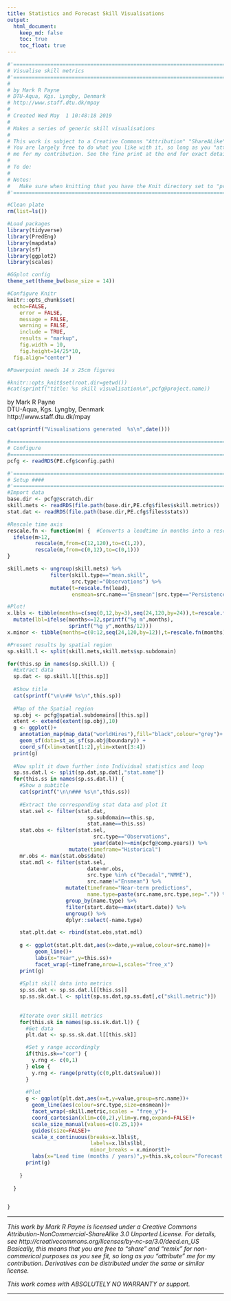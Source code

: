 ```yaml
---
title: Statistics and Forecast Skill Visualisations
output:
  html_document:
    keep_md: false
    toc: true
    toc_float: true
---
```


```r
#'========================================================================
# Visualise skill metrics
#'========================================================================
#
# by Mark R Payne
# DTU-Aqua, Kgs. Lyngby, Denmark
# http://www.staff.dtu.dk/mpay
#
# Created Wed May  1 10:48:18 2019
#
# Makes a series of generic skill visualisations
#
# This work is subject to a Creative Commons "Attribution" "ShareALike" License.
# You are largely free to do what you like with it, so long as you "attribute"
# me for my contribution. See the fine print at the end for exact details.
#
# To do:
#
# Notes:
#   Make sure when knitting that you have the Knit directory set to "project directory"
#'========================================================================

#Clean plate
rm(list=ls())

#Load packages
library(tidyverse)
library(PredEng)
library(mapdata)
library(sf)
library(ggplot2)
library(scales)

#GGplot config
theme_set(theme_bw(base_size = 14))

#Configure Knitr
knitr::opts_chunk$set(
  echo=FALSE,
	error = FALSE,
	message = FALSE,
	warning = FALSE,
	include = TRUE,
	results = "markup",
	fig.width = 10,
	fig.height=14/25*10,
  fig.align="center")

#Powerpoint needs 14 x 25cm figures

#knitr::opts_knit$set(root.dir=getwd())
#cat(sprintf("title: %s skill visualisation\n",pcfg@project.name))

```

by Mark R Payne  <br>
DTU-Aqua, Kgs. Lyngby, Denmark  <br>
http://www.staff.dtu.dk/mpay  <br>
```r
cat(sprintf("Visualisations generated  %s\n",date()))
```


```r
#==========================================================================
# Configure
#==========================================================================
pcfg <- readRDS(PE.cfg$config.path)

#'========================================================================
# Setup ####
#'========================================================================
#Import data
base.dir <- pcfg@scratch.dir
skill.mets <- readRDS(file.path(base.dir,PE.cfg$files$skill.metrics))
stat.dat <- readRDS(file.path(base.dir,PE.cfg$files$stats))

#Rescale time axis
rescale.fn <- function(m) {  #Converts a leadtime in months into a rescale value
  ifelse(m>12,
         rescale(m,from=c(12,120),to=c(1,2)),
         rescale(m,from=c(0,12),to=c(0,1)))
}

skill.mets <- ungroup(skill.mets) %>%
              filter(skill.type=="mean.skill",
                     src.type!="Observations") %>%
              mutate(t=rescale.fn(lead),
                     ensmean=src.name=="Ensmean"|src.type=="Persistence")

#Plot!
x.lbls <- tibble(months=c(seq(0,12,by=3),seq(24,120,by=24)),t=rescale.fn(months)) %>%
  mutate(lbl=ifelse(months<=12,sprintf("%g m",months),
                    sprintf("%g y",months/12)))
x.minor <- tibble(months=c(0:12,seq(24,120,by=12)),t=rescale.fn(months))

#Present results by spatial region
sp.skill.l <- split(skill.mets,skill.mets$sp.subdomain)

```


```r
for(this.sp in names(sp.skill.l)) {
  #Extract data 
  sp.dat <- sp.skill.l[[this.sp]]
  
  #Show title
  cat(sprintf("\n\n## %s\n",this.sp))
  
  #Map of the Spatial region
  sp.obj <- pcfg@spatial.subdomains[[this.sp]]
  xtent <- extend(extent(sp.obj),10)
  g <- ggplot()+
    annotation_map(map_data("worldHires"),fill="black",colour="grey")+
    geom_sf(data=st_as_sf(sp.obj@boundary)) +
    coord_sf(xlim=xtent[1:2],ylim=xtent[3:4])
  print(g)
  
  #Now split it down further into Individual statistics and loop
  sp.ss.dat.l <- split(sp.dat,sp.dat[,"stat.name"]) 
  for(this.ss in names(sp.ss.dat.l)) {
    #Show a subtitle
    cat(sprintf("\n\n### %s\n",this.ss))
    
    #Extract the corresponding stat data and plot it
    stat.sel <- filter(stat.dat,
                          sp.subdomain==this.sp,
                          stat.name==this.ss)
    stat.obs <- filter(stat.sel,
                            src.type=="Observations",
                            year(date)>=min(pcfg@comp.years)) %>%
                    mutate(timeframe="Historical")
    mr.obs <- max(stat.obs$date)
    stat.mdl <- filter(stat.sel,
                          date>mr.obs,
                          src.type %in% c("Decadal","NMME"),
                          src.name!="Ensmean") %>%
                   mutate(timeframe="Near-term predictions",
                          name.type=paste(src.name,src.type,sep=".")) %>%
                   group_by(name.type) %>%
                   filter(start.date==max(start.date)) %>%
                   ungroup() %>%
                   dplyr::select(-name.type) 

    stat.plt.dat <- rbind(stat.obs,stat.mdl)
    
    g <- ggplot(stat.plt.dat,aes(x=date,y=value,colour=src.name))+
         geom_line()+
         labs(x="Year",y=this.ss)+
         facet_wrap(~timeframe,nrow=1,scales="free_x")
    print(g)    
    
    #Split skill data into metrics 
    sp.ss.dat <- sp.ss.dat.l[[this.ss]]
    sp.ss.sk.dat.l <- split(sp.ss.dat,sp.ss.dat[,c("skill.metric")])
    
    
    #Iterate over skill metrics
    for(this.sk in names(sp.ss.sk.dat.l)) {
      #Get data
      plt.dat <- sp.ss.sk.dat.l[[this.sk]]

      #Set y range accordingly
      if(this.sk=="cor") {
        y.rng <- c(0,1)
      } else {
        y.rng <- range(pretty(c(0,plt.dat$value)))
      }
      
      #Plot
      g <- ggplot(plt.dat,aes(x=t,y=value,group=src.name))+
        geom_line(aes(colour=src.type,size=ensmean))+
        facet_wrap(~skill.metric,scales = "free_y")+
        coord_cartesian(xlim=c(0,2),ylim=y.rng,expand=FALSE)+
        scale_size_manual(values=c(0.25,1))+
        guides(size=FALSE)+
        scale_x_continuous(breaks=x.lbls$t,
                           labels=x.lbls$lbl,
                           minor_breaks = x.minor$t)+
        labs(x="Lead time (months / years)",y=this.sk,colour="Forecast System")
      print(g)
      
    }    
    
  }
  

}

```





***
*This work by Mark R Payne is licensed under a  Creative Commons
Attribution-NonCommercial-ShareAlike 3.0 Unported License. 
For details, see http://creativecommons.org/licenses/by-nc-sa/3.0/deed.en_US
Basically, this means that you are free to "share" and "remix" for 
non-commerical purposes as you see fit, so long as you "attribute" me for my
contribution. Derivatives can be distributed under the same or 
similar license.*

*This work comes with ABSOLUTELY NO WARRANTY or support.*

***




